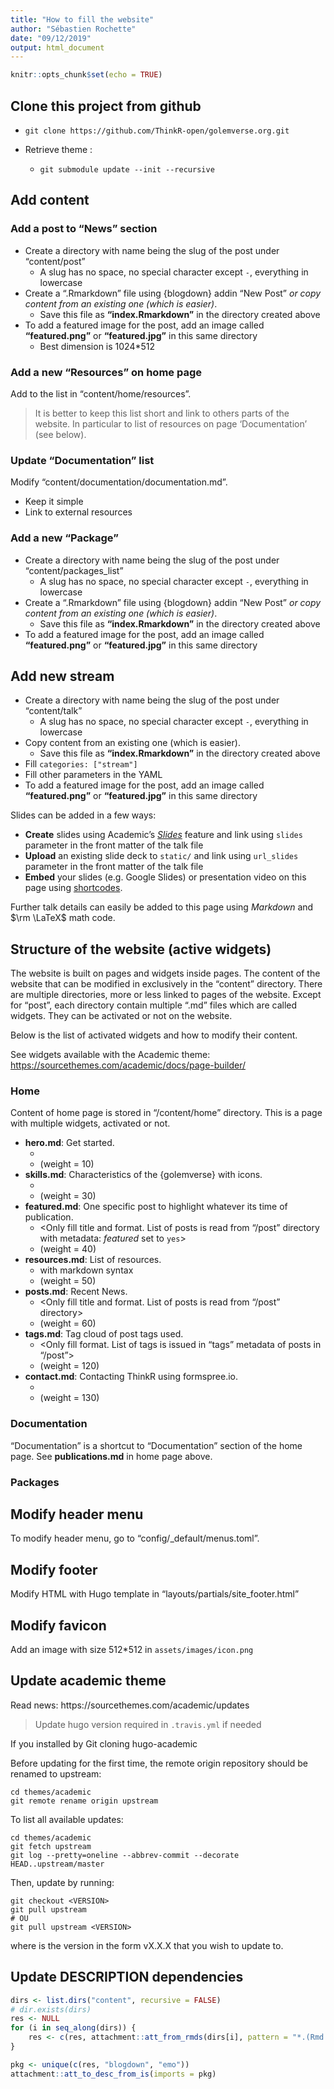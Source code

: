 ```yaml
---
title: "How to fill the website"
author: "Sébastien Rochette"
date: "09/12/2019"
output: html_document
---
```


```r
knitr::opts_chunk$set(echo = TRUE)
```

## Clone this project from github

- `git clone https://github.com/ThinkR-open/golemverse.org.git`

- Retrieve theme :
    + `git submodule update --init --recursive`

## Add content
### Add a post to "News" section

- Create a directory with name being the slug of the post under "content/post"
    + A slug has no space, no special character except `-`, everything in lowercase
- Create a ".Rmarkdown" file using {blogdown} addin "New Post" *or copy content from an existing one (which is easier)*. 
    + Save this file as **"index.Rmarkdown"** in the directory created above
- To add a featured image for the post, add an image called **"featured.png"** or **"featured.jpg"** in this same directory
    + Best dimension is 1024*512


### Add a new "Resources" on home page

Add to the list in "content/home/resources".

> It is better to keep this list short and link to others parts of the website. In particular to list of resources on page 'Documentation' (see below).

### Update "Documentation" list

Modify "content/documentation/documentation.md".  

- Keep it simple
- Link to external resources

### Add a new "Package"

- Create a directory with name being the slug of the post under "content/packages_list"
    + A slug has no space, no special character except `-`, everything in lowercase
- Create a ".Rmarkdown" file using {blogdown} addin "New Post" *or copy content from an existing one (which is easier)*. 
    + Save this file as **"index.Rmarkdown"** in the directory created above
- To add a featured image for the post, add an image called **"featured.png"** or **"featured.jpg"** in this same directory

## Add new stream

- Create a directory with name being the slug of the post under "content/talk"
    + A slug has no space, no special character except `-`, everything in lowercase
- Copy content from an existing one (which is easier). 
    + Save this file as **"index.Rmarkdown"** in the directory created above
- Fill `categories: ["stream"]`
- Fill other parameters in the YAML
- To add a featured image for the post, add an image called **"featured.png"** or **"featured.jpg"** in this same directory


Slides can be added in a few ways:

- **Create** slides using Academic's [*Slides*](https://sourcethemes.com/academic/docs/managing-content/#create-slides) feature and link using `slides` parameter in the front matter of the talk file
- **Upload** an existing slide deck to `static/` and link using `url_slides` parameter in the front matter of the talk file
- **Embed** your slides (e.g. Google Slides) or presentation video on this page using [shortcodes](https://sourcethemes.com/academic/docs/writing-markdown-latex/).

Further talk details can easily be added to this page using *Markdown* and $\rm \LaTeX$ math code.


## Structure of the website (active widgets)

The website is built on pages and widgets inside pages. 
The content of the website that can be modified in exclusively in the "content" directory. 
There are multiple directories, more or less linked to pages of the website.
Except for "post", each directory contain multiple ".md" files which are called widgets. 
They can be activated or not on the website.  

Below is the list of activated widgets and how to modify their content.  

See widgets available with the Academic theme: <https://sourcethemes.com/academic/docs/page-builder/>  

### Home

Content of home page is stored in "/content/home" directory.
This is a page with multiple widgets, activated or not.  

+ **hero.md**: Get started. 
    + <File to fill>
    + (weight = 10)
+ **skills.md**: Characteristics of the {golemverse} with icons.
    + <File to fill>
    + (weight = 30)
+ **featured.md**: One specific post to highlight whatever its time of publication.
    + <Only fill title and format. List of posts is read from "/post" directory with metadata: _featured_ set to `yes`>
    + (weight = 40)
+ **resources.md**: List of resources. 
    + <File to fill> with markdown syntax
    + (weight = 50)
+ **posts.md**: Recent News. 
    + <Only fill title and format. List of posts is read from "/post" directory>
    + (weight = 60)
+ **tags.md**: Tag cloud of post tags used.
    + <Only fill format. List of tags is issued in "tags" metadata of posts in "/post">
    + (weight = 120)
+ **contact.md**: Contacting ThinkR using formspree.io. 
    + <File to fill>
    + (weight = 130)

### Documentation

"Documentation" is a shortcut to "Documentation" section of the home page.
See **publications.md** in home page above.

### Packages




## Modify header menu

To modify header menu, go to "config/_default/menus.toml". 

## Modify footer

Modify HTML with Hugo template in "layouts/partials/site_footer.html"

## Modify favicon

Add an image with size 512*512 in `assets/images/icon.png`


## Update academic theme
Read news: https://sourcethemes.com/academic/updates

> Update hugo version required in `.travis.yml` if needed

If you installed by Git cloning hugo-academic

Before updating for the first time, the remote origin repository should be renamed to upstream:
```
cd themes/academic
git remote rename origin upstream
```
To list all available updates:
```
cd themes/academic
git fetch upstream
git log --pretty=oneline --abbrev-commit --decorate HEAD..upstream/master
```
Then, update by running:
```
git checkout <VERSION>
git pull upstream
# OU
git pull upstream <VERSION>
```
where <VERSION> is the version in the form vX.X.X that you wish to update to. 

## Update DESCRIPTION dependencies

```r
dirs <- list.dirs("content", recursive = FALSE)
# dir.exists(dirs)
res <- NULL
for (i in seq_along(dirs)) {
    res <- c(res, attachment::att_from_rmds(dirs[i], pattern = "*.(Rmd|rmd|Rmarkdown)$"))
}

pkg <- unique(c(res, "blogdown", "emo"))
attachment::att_to_desc_from_is(imports = pkg)
```


